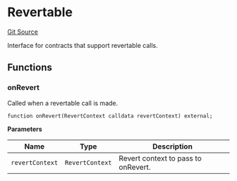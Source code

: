 # Revertable
[Git Source](https://github.com/zeta-chain/protocol-contracts/blob/main/v2/contracts/Revert.sol)

Interface for contracts that support revertable calls.


## Functions
### onRevert

Called when a revertable call is made.


```solidity
function onRevert(RevertContext calldata revertContext) external;
```
**Parameters**

|Name|Type|Description|
|----|----|-----------|
|`revertContext`|`RevertContext`|Revert context to pass to onRevert.|


